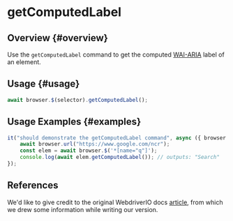 # getComputedLabel

## Overview {#overview}

Use the `getComputedLabel` command to get the computed [WAI-ARIA][wai-aria] label of an element.

## Usage {#usage}

```javascript
await browser.$(selector).getComputedLabel();
```

## Usage Examples {#examples}

```javascript
it("should demonstrate the getComputedLabel command", async ({ browser }) => {
    await browser.url("https://www.google.com/ncr");
    const elem = await browser.$('*[name="q"]');
    console.log(await elem.getComputedLabel()); // outputs: "Search"
});
```

## References

We'd like to give credit to the original WebdriverIO docs [article](https://webdriver.io/docs/api/element/getComputedLabel), from which we drew some information while writing our version.

[wai-aria]: https://en.wikipedia.org/wiki/WAI-ARIA
